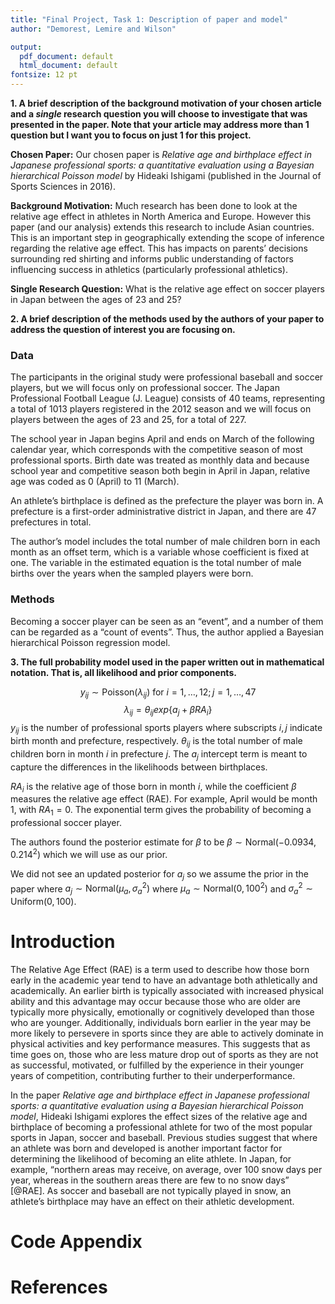 ```yaml
---
title: "Final Project, Task 1: Description of paper and model"
author: "Demorest, Lemire and Wilson"

output:
  pdf_document: default
  html_document: default
fontsize: 12 pt
---
```


<!-- By the end of the day 11/12/21, please submit a copy of the pdf of the paper your group will be using for the final project to the _project-assignmnet1_ dropbox. Additionally, please submit a single document for your group that addresses the following:  -->

__1. A brief description of the background motivation of your chosen article and a _single_ research question you will choose to investigate that was presented in the paper. Note that your article may address more than 1 question but I want you to focus on just 1 for this project.__

__Chosen Paper:__ Our chosen paper is *Relative age and birthplace effect in Japanese professional sports: a quantitative evaluation using a Bayesian hierarchical Poisson model* by Hideaki Ishigami (published in the Journal of Sports Sciences in 2016).

__Background Motivation:__ Much research has been done to look at the relative age effect in athletes in North America and Europe. However this paper (and our analysis) extends this research to include Asian countries. This is an important step in geographically extending the scope of inference regarding the relative age effect. This has impacts on parents' decisions surrounding red shirting and informs public understanding of factors influencing success in athletics (particularly professional athletics). 

__Single Research Question:__ What is the relative age effect on soccer players in Japan between the ages of 23 and 25?

__2. A brief description of the methods used by the authors of your paper to address the question of interest you are focusing on.__

### Data

The participants in the original study were professional baseball and soccer players, but we will focus only on professional soccer. The Japan Professional Football League (J. League) consists of 40 teams, representing a total of 1013 players registered in the 2012 season and we will focus on players between the ages of 23 and 25, for a total of 227. 

The school year in Japan begins April and ends on March of the following calendar year, which corresponds with the competitive season of most professional sports. Birth date was treated as monthly data and because school year and competitive season both begin in April in Japan, relative age was coded as 0 (April) to 11 (March).

An athlete's birthplace is defined as the prefecture the player was born in. A prefecture is a first-order administrative district in Japan, and there are 47 prefectures in total.

The author's model includes the total number of male children born in each month as an offset term, which is a variable whose coefficient is fixed at one. The variable in the estimated equation is the total number of male births over the years when the sampled players were born.

### Methods

Becoming a soccer player can be seen as an “event”, and a number of them can be regarded as
a “count of events”. Thus, the author applied a Bayesian hierarchical Poisson regression model.


__3. The full probability model used in the paper written out in mathematical notation. That is, all likelihood and prior components.__

$$y_{ij} \sim \text{Poisson}(\lambda_{ij}) \text{   for   } i=1,\dots,12; j= 1, \dots, 47$$
$$\lambda_{ij} = \theta_{ij}exp \Bigg \{a_j +\beta RA_i \Bigg \}$$
$y_{ij}$ is the number of professional sports players where subscripts $i,j$ indicate birth month and prefecture, respectively. $\theta_{ij}$ is the total number of male children born in month $i$ in prefecture $j$. The $a_j$ intercept term is meant to capture the differences in the likelihoods between birthplaces. 

$RA_i$ is the relative age of those born in month $i$, while the coefficient $\beta$ measures the relative age effect (RAE). For example, April would be month 1, with $RA_1 = 0$. The exponential term gives the probability of becoming a professional soccer player. 

The authors found the posterior estimate for $\beta$ to be $\beta \sim \text{Normal}(-0.0934, 0.214^2)$ which we will use as our prior. 

We did not see an updated posterior for $a_j$ so we assume the prior in the paper where 
$a_j \sim \text{Normal}(\mu_a, \sigma^2_a)$ where $\mu_a \sim \text{Normal}(0,100^2)$ and $\sigma^2_a \sim \text{Uniform}(0,100)$. 

# Introduction 

The Relative Age Effect (RAE) is a term used to describe how those born early in the academic year tend to have an advantage both athletically and academically. An earlier birth is typically associated with increased physical ability and this advantage may occur because those who are older are typically more physically, emotionally or cognitively developed than those who are younger. Additionally, individuals born earlier in the year may be more likely to persevere in sports since they are able to actively dominate in physical activities and key performance measures. This suggests that as time goes on, those who are less mature drop out of sports as they are not as successful, motivated, or fulfilled by the experience in their younger years of competition, contributing further to their underperformance.

In the paper *Relative age and birthplace effect in Japanese professional sports: a quantitative evaluation using a Bayesian hierarchical Poisson model*, Hideaki Ishigami explores the effect sizes of the relative age and birthplace of becoming a professional athlete for two of the most popular sports in Japan, soccer and baseball. Previous studies suggest that where an athlete was born and developed is another important factor for determining the likelihood of becoming an elite athlete. In Japan, for example, "northern areas may receive, on average, over 100 snow days per year, whereas in the southern areas there are few to no snow days" [@RAE]. As soccer and baseball are not typically played in snow, an athlete's birthplace may have an effect on their athletic development.


# Code Appendix


# References


